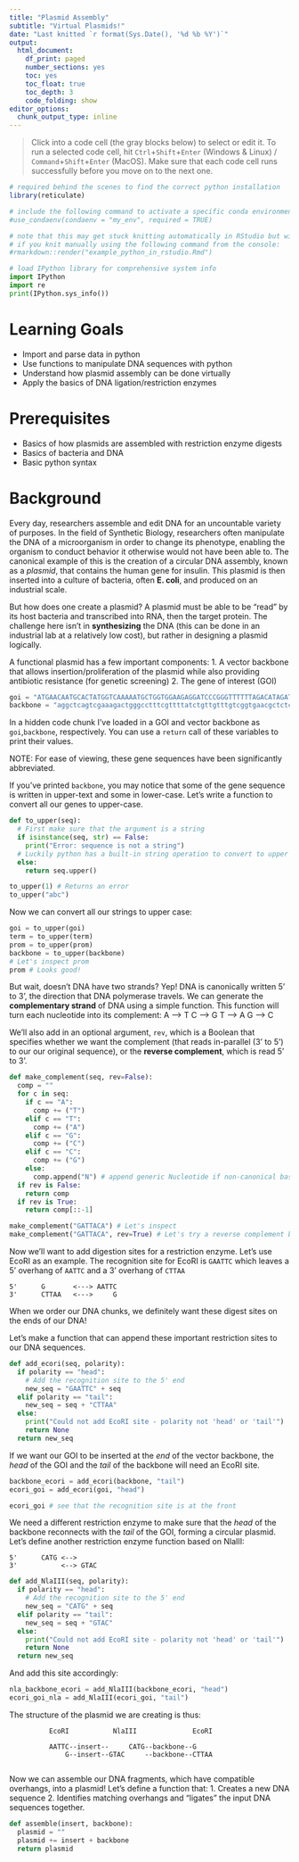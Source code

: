 ```yaml
---
title: "Plasmid Assembly"
subtitle: "Virtual Plasmids!"
date: "Last knitted `r format(Sys.Date(), '%d %b %Y')`"
output:
  html_document: 
    df_print: paged
    number_sections: yes
    toc: yes
    toc_float: true
    toc_depth: 3
    code_folding: show
editor_options:
  chunk_output_type: inline
---
```


> Click into a code cell (the gray blocks below) to select or edit it. To run a selected code cell, hit `Ctrl`+`Shift`+`Enter` (Windows & Linux) / `Command`+`Shift`+`Enter` (MacOS). Make sure that each code cell runs successfully before you move on to the next one.

```r
# required behind the scenes to find the correct python installation
library(reticulate)

# include the following command to activate a specific conda environment:
#use_condaenv(condaenv = "my_env", required = TRUE)

# note that this may get stuck knitting automatically in RStudio but will work 
# if you knit manually using the following command from the console:
#rmarkdown::render("example_python_in_rstudio.Rmd")
```

```python
# load IPython library for comprehensive system info
import IPython
import re
print(IPython.sys_info())
```

# Learning Goals
- Import and parse data in python
- Use functions to manipulate DNA sequences with python
- Understand how plasmid assembly can be done virtually
- Apply the basics of DNA ligation/restriction enzymes

# Prerequisites
- Basics of how plasmids are assembled with restriction enzyme digests
- Basics of bacteria and DNA
- Basic python syntax

# Background
Every day, researchers assemble and edit DNA for an uncountable variety of purposes. In the field of Synthetic Biology, researchers often manipulate the DNA of a microorganism in order to change its phenotype, enabling the organism to conduct behavior it otherwise would not have been able to. The canonical example of this is the creation of a circular DNA assembly, known as a *plasmid*, that contains the human gene for insulin. This plasmid is then inserted into a culture of bacteria, often **E. coli**, and produced on an industrial scale.

But how does one create a plasmid? A plasmid must be able to be "read" by its host bacteria and transcribed into RNA, then the target protein. The challenge here isn't in **synthesizing** the DNA (this can be done in an industrial lab at a relatively low cost), but rather in designing a plasmid logically.

A functional plasmid has a few important components:
1. A vector backbone that allows insertion/proliferation of the plasmid while also providing antibiotic resistance (for genetic screening)
2. The gene of interest (GOI)


```python
goi = "ATGAACAATGCACTATGGTCAAAAATGCTGGTGGAAGAGGATCCCGGGTTTTTTAGACATAGATACACTCATCAGCAACAATGCACTATGGTCAAAAATGCTGGTGGAAGAGGATCCCGGGTTTTTTGAGAAACTG"
backbone = "aggctcagtcgaaagactgggcctttcgttttatctgttgtttgtcggtgaacgctctctactagagtcacactggctcaccttcgggtgggcctttctgcgtttataccttaaatattggtttaaaagcaggttaaaagacaggttagcggtggccgaaaaacgggcggaaacccttgcaaa"
```

In a hidden code chunk I've loaded in a GOI and vector backbone as `goi`,`backbone`, respectively. You can use a `return` call of these variables to print their values.

NOTE: For ease of viewing, these gene sequences have been significantly abbreviated.

If you've printed `backbone`, you may notice that some of the gene sequence is written in upper-text and some in lower-case. Let's write a function to convert all our genes to upper-case.

```python
def to_upper(seq):
  # First make sure that the argument is a string
  if isinstance(seq, str) == False:
    print("Error: sequence is not a string")
  # Luckily python has a built-in string operation to convert to upper case, so we don't need to do any work :)
  else:
    return seq.upper()
```

```python
to_upper(1) # Returns an error
to_upper("abc")
```

Now we can convert all our strings to upper case:

```python
goi = to_upper(goi)
term = to_upper(term)
prom = to_upper(prom)
backbone = to_upper(backbone)
# Let's inspect prom
prom # Looks good!
```

But wait, doesn't DNA have two strands? Yep! DNA is canonically written 5' to 3', the direction that DNA polymerase travels. We can generate the **complementary strand** of DNA using a simple function. This function will turn each nucleotide into its complement:
A --> T
C --> G
T --> A
G --> C

We'll also add in an optional argument, `rev`, which is a Boolean that specifies whether we want the complement (that reads in-parallel (3' to 5') to our our original sequence), or the **reverse complement**, which is read 5' to 3'.

```python
def make_complement(seq, rev=False):
  comp = ""
  for c in seq:
    if c == "A":
      comp += ("T")
    elif c == "T":
      comp += ("A")
    elif c == "G":
      comp += ("C")
    elif c == "C":
      comp += ("G")
    else:
      comp.append("N") # append generic Nucleotide if non-canonical base found
  if rev is False:
    return comp
  if rev is True:
    return comp[::-1]
```

```python
make_complement("GATTACA") # Let's inspect
make_complement("GATTACA", rev=True) # Let's try a reverse complement by including the optional argument
```

Now we'll want to add digestion sites for a restriction enzyme. Let's use EcoRI as an example. 
The recognition site for EcoRI is `GAATTC` which leaves a 5' overhang of `AATTC` and a 3' overhang of `CTTAA`
```
5'      G       <---> AATTC
3'      CTTAA   <--->     G
```

When we order our DNA chunks, we definitely want these digest sites on the ends of our DNA!

Let's make a function that can append these important restriction sites to our DNA sequences.

```python
def add_ecori(seq, polarity):
  if polarity == "head":
    # Add the recognition site to the 5' end
    new_seq = "GAATTC" + seq
  elif polarity == "tail":
    new_seq = seq + "CTTAA"
  else:
    print("Could not add EcoRI site - polarity not 'head' or 'tail'")
    return None
  return new_seq
```

If we want our GOI to be inserted at the *end* of the vector backbone, the *head* of the GOI and the *tail* of the backbone will need an EcoRI site.

```python
backbone_ecori = add_ecori(backbone, "tail")
ecori_goi = add_ecori(goi, "head")

ecori_goi # see that the recognition site is at the front
```

We need a different restriction enzyme to make sure that the *head* of the backbone reconnects with the *tail* of the GOI, forming a circular plasmid. Let's define another restriction enzyme function based on NlaIII:

```
5'      CATG <--> 
3'           <--> GTAC
```

```python
def add_NlaIII(seq, polarity):
  if polarity == "head":
    # Add the recognition site to the 5' end
    new_seq = "CATG" + seq
  elif polarity == "tail":
    new_seq = seq + "GTAC"
  else:
    print("Could not add EcoRI site - polarity not 'head' or 'tail'")
    return None
  return new_seq
```

And add this site accordingly:
```python
nla_backbone_ecori = add_NlaIII(backbone_ecori, "head")
ecori_goi_nla = add_NlaIII(ecori_goi, "tail")
```


The structure of the plasmid we are creating is thus:

```
          EcoRI           NlaIII              EcoRI

          AATTC--insert--     CATG--backbone--G    
              G--insert--GTAC     --backbone--CTTAA
                
```

Now we can assemble our DNA fragments, which have compatible overhangs, into a plasmid! Let's define a function that:
1. Creates a new DNA sequence
2. Identifies matching overhangs and "ligates" the input DNA sequences together.


```python
def assemble(insert, backbone):
  plasmid = ""
  plasmid += insert + backbone
  return plasmid
```














